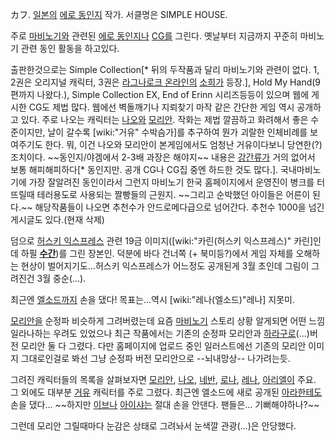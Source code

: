 カフ. [[일본]]의 [[에로 동인지]] 작가. 서클명은 SIMPLE HOUSE.

주로 [[마비노기]]와 관련된 [[에로 동인지]]나 [[CG]]를 그린다. 옛날부터 지금까지 꾸준히 마비노기 관련 동인 활동을 하고있다.

출판한것으로는 Simple Collection[* 뒤의 두작품과 달리 마비노기와 관련이 없다. 1, 2권은 오리지널 캐릭터, 3권은 [[라그나로크 온라인]]의 [[소희]]가 등장.], Hold My Hand(9편까지 나왔다.), Simple Collection EX, End of Erinn 시리즈등등이 있으며 웹에 게시한 CG도 제법 많다. 웹에선 벽돌깨기나 지뢰찾기 마작 같은 간단한 게임 역시 공개하고 있다. 주로 나오는 캐릭터는 [[나오]]와 [[모리안]]. 작화는 제법 깔끔하고 화려해서 좋은 수준이지만, 날이 갈수록 [wiki:"거유" 수박슴가]를 추구하여 뭔가 괴랄한 인체비례를 보여주기도 한다. 뭐, 이건 나오와 모리안이 본게임에서도 엄청난 거유이다보니 당연한(?) 조치이다. ~~동인지/야겜에서 2-3배 과장은 해야지~~ 내용은 [[강간]]류가 거의 없어서 보통 해피해피하다[* 동인지만. 공개 CG나 CG집 중엔 하드한 것도 많다.]. 국내마비노기에 가장 잘알려진 동인이라서 그런지 마비노기 한국 홈페이지에서 운영진이 병크를 터뜨릴때 테러용도로 사용되는 짤빵들의 근원지. ~~그리고 순박했던 아이들은 어른이 된다.~~ 해당작품들이 나오면 추천수가 안드로메다급으로 넘어간다. 추천수 1000을 넘긴 게시글도 있다.(현재 삭제)

덤으로 [[허스키 익스프레스]] 관련 19금 이미지([wiki:"카린(허스키 익스프레스)" 카린]인데 하필 '''[[수간]]''')를 그린 장본인. 덕분에 바다 건너쪽 (+ 북미등?)에서 게임 자체를 오해하는 현상이 벌어지기도...허스키 익스프레스가 어느정도 공개된게 3월 초인데 그림이 그려진건 3월 중순(…).

최근엔 [[엘소드]]까지 손을 댔다! 목표는...역시 [wiki:"레나(엘소드)"레나] 지못미.

[[모리안]]을 순정파 비슷하게 그려버렸는데 요즘 [[마비노기]] 스토리 상황 알게되면 어떤 느낌일라나하는 우려도 있었으나 최근 작품에서는 기존의 순정파 모리안과 [[하라구로]](...)버전 모리안 둘 다 그렸다. 다만 홈페이지에 업로드 중인 일러스트에선 기존의 모리안 이미지 그대로인걸로 봐선 그냥 순정파 버전 모리안으로 --뇌내망상-- 나가려는듯.

그려진 캐릭터들의 목록을 살펴보자면 [[모리안]], [[나오]], [[네반]], [[로나]], [[레나]], [[아리엘]]이 주요.
그 외에도 대부분 [[거유]] 캐릭터를 주로 그렸다. 최근엔 엘소드에 새로 공개된 [[아라]]한테도 손을 댔다... ~~하지만 [[이브]]나 [[아이샤]]는 절대 손을 안댄다. 팬들은... 기뻐해야하나?~~

그런데 모리안 그릴때마다 눈감은 상태로 그려놔서 눈색깔 관광(...)은 안당했다.
